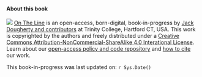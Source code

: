 #### About this book {-}

![](images/cc-by-nc-sa-88x31.png) [On The Line](http://ontheline.trincoll.edu) is an open-access, born-digital, book-in-progress by [Jack Dougherty and contributors](index.html#authors-and-contributors) at Trinity College, Hartford CT, USA. This work is copyrighted by the authors and freely distributed under a [Creative Commons Attribution-NonCommercial-ShareAlike 4.0 Interational License](http://creativecommons.org/licenses/by-nc-sa/4.0/). Learn about our [open-access policy and code repository](index.html#copyright-with-open-access) and [how to cite](index.html#how-to-cite) our work.

This book-in-progress was last updated on: `r Sys.Date()`
